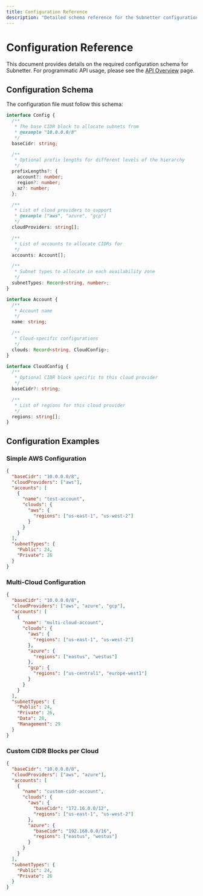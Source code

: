 ```yaml
---
title: Configuration Reference
description: "Detailed schema reference for the Subnetter configuration file format."
---
```


# Configuration Reference

This document provides details on the required configuration schema for Subnetter. For programmatic API usage, please see the [API Overview](/api/overview/) page.

## Configuration Schema

The configuration file must follow this schema:

```typescript
interface Config {
  /**
   * The base CIDR block to allocate subnets from
   * @example "10.0.0.0/8"
   */
  baseCidr: string;

  /**
   * Optional prefix lengths for different levels of the hierarchy
   */
  prefixLengths?: {
    account?: number;
    region?: number;
    az?: number;
  };

  /**
   * List of cloud providers to support
   * @example ["aws", "azure", "gcp"]
   */
  cloudProviders: string[];

  /**
   * List of accounts to allocate CIDRs for
   */
  accounts: Account[];

  /**
   * Subnet types to allocate in each availability zone
   */
  subnetTypes: Record<string, number>;
}

interface Account {
  /**
   * Account name
   */
  name: string;

  /**
   * Cloud-specific configurations
   */
  clouds: Record<string, CloudConfig>;
}

interface CloudConfig {
  /**
   * Optional CIDR block specific to this cloud provider
   */
  baseCidr?: string;

  /**
   * List of regions for this cloud provider
   */
  regions: string[];
}
```

## Configuration Examples

### Simple AWS Configuration

```json
{
  "baseCidr": "10.0.0.0/8",
  "cloudProviders": ["aws"],
  "accounts": [
    {
      "name": "test-account",
      "clouds": {
        "aws": {
          "regions": ["us-east-1", "us-west-2"]
        }
      }
    }
  ],
  "subnetTypes": {
    "Public": 24,
    "Private": 26
  }
}
```

### Multi-Cloud Configuration

```json
{
  "baseCidr": "10.0.0.0/8",
  "cloudProviders": ["aws", "azure", "gcp"],
  "accounts": [
    {
      "name": "multi-cloud-account",
      "clouds": {
        "aws": {
          "regions": ["us-east-1", "us-west-2"]
        },
        "azure": {
          "regions": ["eastus", "westus"]
        },
        "gcp": {
          "regions": ["us-central1", "europe-west1"]
        }
      }
    }
  ],
  "subnetTypes": {
    "Public": 24,
    "Private": 26,
    "Data": 28,
    "Management": 29
  }
}
```

### Custom CIDR Blocks per Cloud

```json
{
  "baseCidr": "10.0.0.0/8",
  "cloudProviders": ["aws", "azure"],
  "accounts": [
    {
      "name": "custom-cidr-account",
      "clouds": {
        "aws": {
          "baseCidr": "172.16.0.0/12",
          "regions": ["us-east-1", "us-west-2"]
        },
        "azure": {
          "baseCidr": "192.168.0.0/16",
          "regions": ["eastus", "westus"]
        }
      }
    }
  ],
  "subnetTypes": {
    "Public": 24,
    "Private": 26
  }
}
``` 